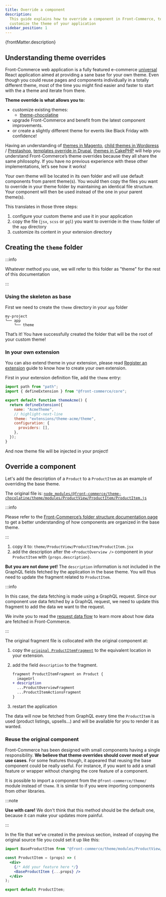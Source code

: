 ```yaml
---
title: Override a component
description:
  This guide explains how to override a component in Front-Commerce, to
  customize the theme of your application
sidebar_position: 1
---
```


<p>{frontMatter.description}</p>

## Understanding theme overrides

Front-Commerce web application is a fully featured e-commerce
[universal](https://cdb.reacttraining.com/universal-javascript-4761051b7ae9)
React application aimed at providing a sane base for your own theme. Even though
you could reuse pages and components individually in a totally different theme,
most of the time you might find easier and faster to start with the a theme and
iterate from there.

**Theme override is what allows you to:**

- customize existing themes:
  - [theme-chocolatine](/docs/3.x/extensions/theme-chocolatine/)
- upgrade Front-Commerce and benefit from the latest component improvements.
- or create a slightly different theme for events like Black Friday with
  confidence!

Having an understanding of
[themes in Magento](https://developer.adobe.com/commerce/frontend-core/guide/templates/),
[child themes in Wordpress](https://developer.wordpress.org/themes/advanced-topics/child-themes/)
/
[Prestashop](https://devdocs.prestashop-project.org/8/themes/reference/template-inheritance/parent-child-feature/),
[templates override in Drupal](https://www.drupal.org/docs/develop/theming-drupal/twig-in-drupal/working-with-twig-templates),
[themes in CakePHP](https://book.cakephp.org/3.0/en/views/themes.html) will help
you understand Front-Commerce’s theme overrides because they all share the same
philosophy. If you have no previous experience with these other implementations,
let’s see how it works!

Your own theme will be located in its own folder and will use default components
from parent theme(s). You would then copy the files you want to override in your
theme folder by maintaining an identical file structure. Your component will
then be used instead of the one in your parent theme(s).

This translates in those three steps:

1. configure your custom theme and use it in your application
2. copy the file (`jsx`, `scss` or `gql`) you want to override in the `theme`
   folder of the `app` directory
3. customize its content in your extension directory

## Creating the `theme` folder

:::info

Whatever method you use, we will refer to this folder as "theme" for the rest of
this documentation

:::

### Using the skeleton as base

First we need to create the `theme` directory in your `app` folder

```
my-project
└── app
    └── theme
```

That’s it! You have successfully created the folder that will be the root of
your custom theme!

### In your own extension

You can also extend theme in your extension, please read
[Register an extension](/docs/3.x/guides/register-an-extension) guide to know
how to create your own extension.

First in your extension definition file, add the `theme` entry:

```javascript title="extension/theme-acme/index.ts"
import path from "path";
import { defineExtension } from "@front-commerce/core";

export default function themeAcme() {
  return defineExtension({
    name: "AcmeTheme",
    // highlight-next-line
    theme: "extensions/theme-acme/theme",
    configuration: {
      providers: [],
    },
  });
}
```

And now theme file will be injected in your project!

## Override a component

Let's add the description of a `Product` to a `ProductItem` as an example of
overriding the base theme.

The original file is:
[`node_modules/@front-commerce/theme-chocolatine/theme/modules/ProductView/ProductItem/ProductItem.js`](https://gitlab.blackswift.cloud/front-commerce/front-commerce/-/blob/main/packages/theme-chocolatine/theme/modules/ProductView/ProductItem/ProductItem.jsx)

:::info

Please refer to the
[Front-Commerce’s folder structure documentation page](/docs/3.x/concepts/react-components-structure)
to get a better understanding of how components are organized in the base theme.

:::

1. copy it to: `theme/ProductView/ProductItem/ProductItem.jsx`
2. add the description after the `<ProductOverview />` component in your
   `ProductItem` with `{props.description}`.

**But you are not done yet!** The `description` information is not included in
the GraphQL fields fetched by the application in the base theme. You will thus
need to update the fragment related to `ProductItem`.

:::info

In this case, the data fetching is made using a GraphQL request. Since our
component use data fetched by a GraphQL request, we need to update this fragment
to add the data we want to the request.

We invite you to read the
[request data flow](/docs/3.x/concepts/a-request-data-flow) to learn more about
how data are fetched in Front-Commerce.

:::

The original fragment file is collocated with the original component at:

1. copy the
   [`original ProductItemFragment`](https://gitlab.blackswift.cloud/front-commerce/front-commerce/-/blob/main/packages/theme-chocolatine/theme/modules/ProductView/ProductItem/ProductItemFragment.gql?ref_type=heads)
   to the equivalent location in your extension.
2. add the field `description` to the fragment.

   ```diff title="app/theme/modules/ProductView/ProductItem/ProductItemFragment.gql"
   fragment ProductItemFragment on Product {
     imageUrl
   + description
     ...ProductOverviewFragment
     ...ProductItemActionsFragment
   }
   ```

3. restart the application

The data will now be fetched from GraphQL every time the `ProductItem` is used
(product listings, upsells…) and will be available for you to render it as
wanted.

### Reuse the original component

Front-Commerce has been designed with small components having a single
responsibility. **We believe that theme overrides should cover most of your use
cases**. For some features though, it appeared that reusing the base component
could be really useful. For instance, if you want to add a small feature or
wrapper without changing the core feature of a component.

It is possible to import a component from the `@front-commerce/theme/` module
instead of `theme`. It is similar to if you were importing components from other
libraries.

:::note

**Use with care!** We don't think that this method should be the default one,
because it can make your updates more painful.

:::

In the file that we've created in the previous section, instead of copying the
original source file you could set it up like this:

```jsx title="theme/modules/ProductView/ProductItem/ProductItem.jsx"
import BaseProductItem from "@front-commerce/theme/modules/ProductView/ProductItem/ProductItem.js";

const ProductItem = (props) => (
  <div>
    {/* Add your feature here */}
    <BaseProductItem {...props} />
  </div>
);

export default ProductItem;
```
